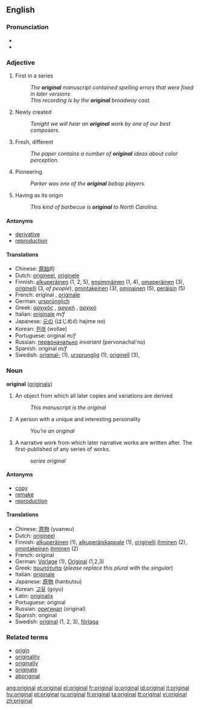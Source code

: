 {{see|Original}}
==English==

{{rank|quickly|lie|supposed|816|original|provide|determined|month}}

===Pronunciation===
*{{IPA|/əˈɹɪʤənl/}}
*{{audio|en-us-original.ogg|Audio (US)}}

===Adjective===
{{en-adj}}

# {{not comparable}} First in a series
#: ''The '''original''' manuscript contained spelling errors that were fixed in later versions''
#: ''This recording is by the '''original''' broadway cast.''
# {{not comparable}} Newly created
#: ''Tonight we will hear an '''original''' work by one of our best composers.''
# {{comparable}} Fresh, different
#: ''The paper contains a number of '''original''' ideas about color perception.''
# {{not comparable}} Pioneering
#: ''Parker was one of the '''original''' bebop players.''
# {{not comparable}} Having as its origin
#: ''This kind of barbecue is '''original''' to North Carolina.''

====Antonyms====
* [[derivative]]
* [[reproduction]]

====Translations====
*Chinese: [[原始]]的
*Dutch: [[origineel]], [[originele]]
*Finnish: [[alkuperäinen]] (1, 2, 5), [[ensimmäinen]] (1, 4), [[omaperäinen]] (3), [[originelli]] (3, ''of people''), [[omintakeinen]] (3), [[ominainen]] (5), [[peräisin]] (5)
*French: original {{m}}, [[originale]] {{f}}
*German: [[ursprünglich]]
*Greek: [[αρχικός]] {{m}}, [[αρχική]] {{f}}, [[αρχικό]] {{n}}
*Italian: [[originale]] ''m/f''
*Japanese: [[元]]の (はじめの hajime no)
*Korean: [[원래]] (wollae)
*Portuguese: original ''m/f''
*Russian: [[первоначально]] ''invariant'' (pervonachal'no)
*Spanish: original ''m/f''
*Swedish: [[original-]] (1), [[ursprunglig]] (1), [[originell]] (3), 

===Noun===
'''original''' ([[originals]])

# An object from which all later copies and variations are derived
#: ''This manuscript is the original''
# A person with a unique and interesting personality
#: ''You're an original''
# A narrative work from which later narrative works are written after. The first-published of any series of works.
#: ''series original''

====Antonyms====

* [[copy]]
* [[remake]]
* [[reproduction]]

====Translations====
*Chinese: [[原物]] (yuanwu)
*Dutch: [[origineel]]
*Finnish: [[alkuperäinen]] (1), [[alkuperäiskappale]] (1), [[originelli]] [[ihminen]] (2), [[omintakeinen]] [[ihminen]] (2)
*French: original {{m}}
*German: [[Vorlage]] {{f}} (1), [[Original]] {{n}} (1,2,3)
*Greek: [[πρωτότυπα]] (''please replace this plural with the singular'')
*Italian: [[originale]] {{m}}
*Japanese: [[原物]] (hanbutsu)
*Korean: [[고유]] (goyu)
*Latin: [[originalis]]
*Portuguese: original {{m}}
*Russian: [[оригинал]] {{m}} (original)
*Spanish: original {{f}}
*Swedish: [[original#Swedish|original]] {{n}} (1, 2, 3), [[förlaga]] {{c}}

===Related terms===
* [[origin]]
* [[originality]]
* [[originally]]
* [[originate]]
* [[aboriginal]]

[[ang:original]]
[[et:original]]
[[el:original]]
[[fr:original]]
[[io:original]]
[[id:original]]
[[it:original]]
[[hu:original]]
[[pt:original]]
[[ru:original]]
[[fi:original]]
[[ta:original]]
[[tt:original]]
[[vi:original]]
[[zh:original]]